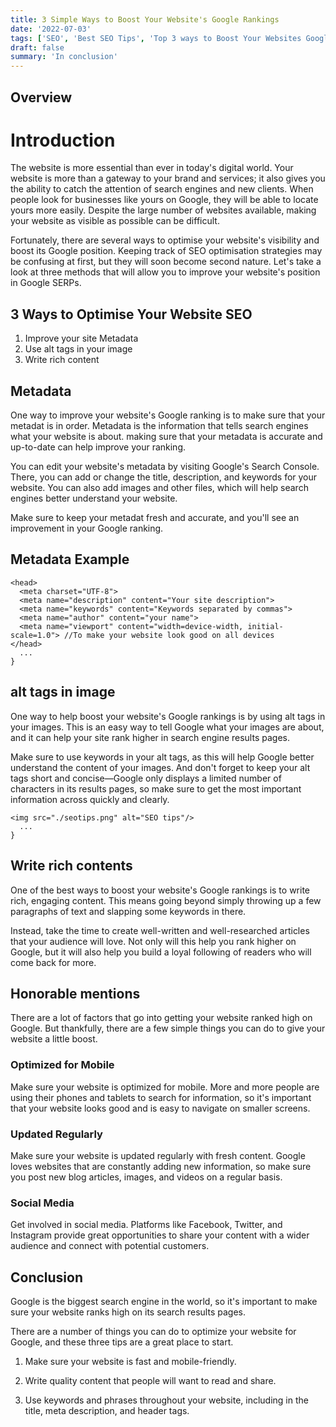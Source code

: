 ```yaml
---
title: 3 Simple Ways to Boost Your Website's Google Rankings
date: '2022-07-03'
tags: ['SEO', 'Best SEO Tips', 'Top 3 ways to Boost Your Websites Google rankings']
draft: false
summary: 'In conclusion'
---
```


## Overview

<TOCInline toc={props.toc} exclude="Overview" toHeading={2} />

# Introduction

The website is more essential than ever in today's digital world. Your website is more than a gateway to your brand and services; it also gives you the ability to catch the attention of search engines and new clients. When people look for businesses like yours on Google, they will be able to locate yours more easily. Despite the large number of websites available, making your website as visible as possible can be difficult.

Fortunately, there are several ways to optimise your website's visibility and boost its Google position. Keeping track of SEO optimisation strategies may be confusing at first, but they will soon become second nature. Let's take a look at three methods that will allow you to improve your website's position in Google SERPs.

## 3 Ways to Optimise Your Website SEO

1. Improve your site Metadata
2. Use alt tags in your image
3. Write rich content

## Metadata

One way to improve your website's Google ranking is to make sure that your metadat is in order. Metadata is the information that tells search engines what your website is about. making sure that your metadata is accurate and up-to-date can help improve your ranking.

You can edit your website's metadata by visiting Google's Search Console. There, you can add or change the title, description, and keywords for your website. You can also add images and other files, which will help search engines better understand your website.

Make sure to keep your metadat fresh and accurate, and you'll see an improvement in your Google ranking.

## Metadata Example

```html:Metadata example
<head>
  <meta charset="UTF-8">
  <meta name="description" content="Your site description">
  <meta name="keywords" content="Keywords separated by commas">
  <meta name="author" content="your name">
  <meta name="viewport" content="width=device-width, initial-scale=1.0"> //To make your website look good on all devices
</head>
  ...
}
```

## alt tags in image

One way to help boost your website's Google rankings is by using alt tags in your images. This is an easy way to tell Google what your images are about, and it can help your site rank higher in search engine results pages.

Make sure to use keywords in your alt tags, as this will help Google better understand the content of your images. And don't forget to keep your alt tags short and concise—Google only displays a limited number of characters in its results pages, so make sure to get the most important information across quickly and clearly.

```html:Example
<img src="./seotips.png" alt="SEO tips"/>
  ...
}
```

## Write rich contents

One of the best ways to boost your website's Google rankings is to write rich, engaging content. This means going beyond simply throwing up a few paragraphs of text and slapping some keywords in there.

Instead, take the time to create well-written and well-researched articles that your audience will love. Not only will this help you rank higher on Google, but it will also help you build a loyal following of readers who will come back for more.

## Honorable mentions

There are a lot of factors that go into getting your website ranked high on Google. But thankfully, there are a few simple things you can do to give your website a little boost.

### Optimized for Mobile

Make sure your website is optimized for mobile. More and more people are using their phones and tablets to search for information, so it's important that your website looks good and is easy to navigate on smaller screens.

### Updated Regularly

Make sure your website is updated regularly with fresh content. Google loves websites that are constantly adding new information, so make sure you post new blog articles, images, and videos on a regular basis.

### Social Media

Get involved in social media. Platforms like Facebook, Twitter, and Instagram provide great opportunities to share your content with a wider audience and connect with potential customers.

## Conclusion

Google is the biggest search engine in the world, so it's important to make sure your website ranks high on its search results pages.

There are a number of things you can do to optimize your website for Google, and these three tips are a great place to start.

1. Make sure your website is fast and mobile-friendly.

2. Write quality content that people will want to read and share.

3. Use keywords and phrases throughout your website, including in the title, meta description, and header tags.
